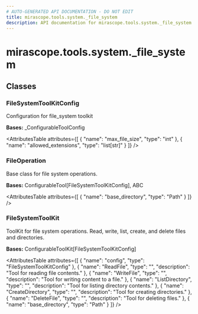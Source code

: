 ```yaml
---
# AUTO-GENERATED API DOCUMENTATION - DO NOT EDIT
title: mirascope.tools.system._file_system
description: API documentation for mirascope.tools.system._file_system
---
```


# mirascope.tools.system._file_system

<ApiType type="Module" />

## Classes

### FileSystemToolKitConfig

<ApiType type="Class" />

Configuration for file_system toolkit

**Bases:** _ConfigurableToolConfig

<AttributesTable
  attributes={[
  {
    "name": "max_file_size",
    "type": "int"
  },
  {
    "name": "allowed_extensions",
    "type": "list[str]"
  }
]}
/>


### FileOperation

<ApiType type="Class" />

Base class for file system operations.

**Bases:** ConfigurableTool[FileSystemToolKitConfig], ABC

<AttributesTable
  attributes={[
  {
    "name": "base_directory",
    "type": "Path"
  }
]}
/>


### FileSystemToolKit

<ApiType type="Class" />

ToolKit for file system operations.
Read, write, list, create, and delete files and directories.

**Bases:** ConfigurableToolKit[FileSystemToolKitConfig]

<AttributesTable
  attributes={[
  {
    "name": "config",
    "type": "FileSystemToolKitConfig"
  },
  {
    "name": "ReadFile",
    "type": "",
    "description": "Tool for reading file contents."
  },
  {
    "name": "WriteFile",
    "type": "",
    "description": "Tool for writing content to a file."
  },
  {
    "name": "ListDirectory",
    "type": "",
    "description": "Tool for listing directory contents."
  },
  {
    "name": "CreateDirectory",
    "type": "",
    "description": "Tool for creating directories."
  },
  {
    "name": "DeleteFile",
    "type": "",
    "description": "Tool for deleting files."
  },
  {
    "name": "base_directory",
    "type": "Path"
  }
]}
/>



